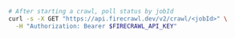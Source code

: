 ```bash cURL
# After starting a crawl, poll status by jobId
curl -s -X GET "https://api.firecrawl.dev/v2/crawl/<jobId>" \
  -H "Authorization: Bearer $FIRECRAWL_API_KEY"
```


